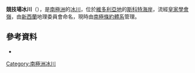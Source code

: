 {{Coord|78|17|S|163|4|E|display=title}}

'''競技場冰川'''（{{lang-en|Amphitheatre Glacier}}），是[[南極洲|南極洲]]的[[冰川|冰川]]，位於[[維多利亞地|維多利亞地]]的[[斯科特海岸|斯科特海岸]]，流經[[皇家學會嶺|皇家學會嶺]]，由[[新西蘭|新西蘭]]地理委員會命名，現時由[[南極條約體系|南極條約體系]]管理。

==參考資料==
* {{usgs-gazetteer|id=17054}}

{{DEFAULTSORT:Amphitheatre Glacier}}
[[Category:南極洲冰川|Category:南極洲冰川]]


{{ScottCoast-geo-stub}}